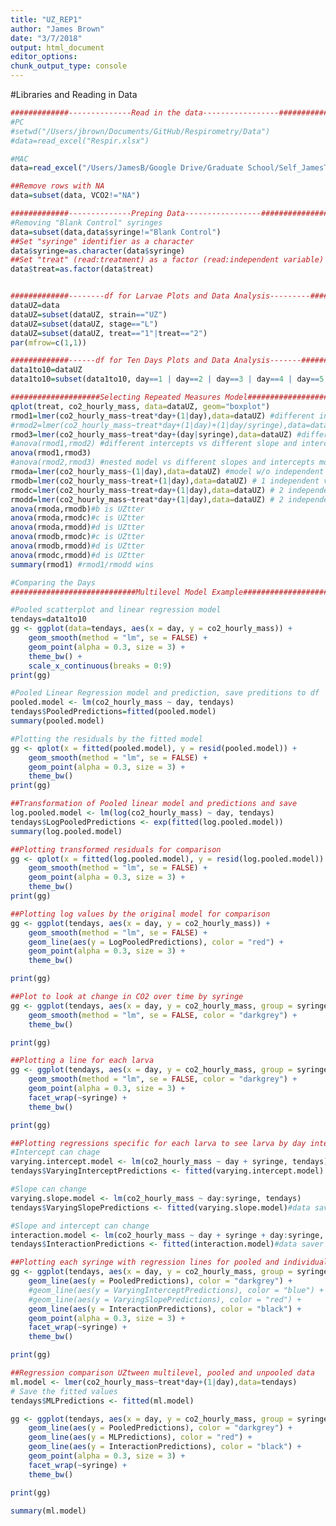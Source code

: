 ```yaml
---
title: "UZ_REP1"
author: "James Brown"
date: "3/7/2018"
output: html_document
editor_options: 
chunk_output_type: console
---
```



#Libraries and Reading in Data
````r
#############--------------Read in the data-----------------###################
#PC
#setwd("/Users/jbrown/Documents/GitHub/Respirometry/Data")
#data=read_excel("Respir.xlsx")

#MAC
data=read_excel("/Users/JamesB/Google Drive/Graduate School/Self_JamesTBrown/GitHub/Respirometry/Data/Respir.xlsx", sheet = "Sheet1")

##Remove rows with NA
data=subset(data, VCO2!="NA")

#############--------------Preping Data-----------------######################
#Removing "Blank Control" syringes
data=subset(data,data$syringe!="Blank Control")
##Set "syringe" identifier as a character
data$syringe=as.character(data$syringe)
##Set "treat" (read:treatment) as a factor (read:independent variable)
data$treat=as.factor(data$treat)


#############--------df for Larvae Plots and Data Analysis---------#############
dataUZ=data
dataUZ=subset(dataUZ, strain=="UZ")
dataUZ=subset(dataUZ, stage=="L")
dataUZ=subset(dataUZ, treat=="1"|treat=="2")
par(mfrow=c(1,1))

#############------df for Ten Days Plots and Data Analysis-------#############
data1to10=dataUZ
data1to10=subset(data1to10, day==1 | day==2 | day==3 | day==4 | day==5 | day==6 | day==7 | day==8 | day==9 | day==10)
`````

```r
####################Selecting Repeated Measures Model##########################
qplot(treat, co2_hourly_mass, data=dataUZ, geom="boxplot")
rmod1=lmer(co2_hourly_mass~treat*day+(1|day),data=dataUZ) #different intercepts
#rmod2=lmer(co2_hourly_mass~treat*day+(1|day)+(1|day/syringe),data=dataUZ) #random factor nested within a level
rmod3=lmer(co2_hourly_mass~treat*day+(day|syringe),data=dataUZ) #different slopes and intercepts
#anova(rmod1,rmod2) #different intercepts vs different slope and intercepts model
anova(rmod1,rmod3)
#anova(rmod2,rmod3) #nested model vs different slopes and intercepts model
rmoda=lmer(co2_hourly_mass~(1|day),data=dataUZ) #model w/o independent var
rmodb=lmer(co2_hourly_mass~treat+(1|day),data=dataUZ) # 1 independent var
rmodc=lmer(co2_hourly_mass~treat+day+(1|day),data=dataUZ) # 2 independent vars w/o intrx
rmodd=lmer(co2_hourly_mass~treat*day+(1|day),data=dataUZ) # 2 independent vars w/ intrx
anova(rmoda,rmodb)#b is UZtter
anova(rmoda,rmodc)#c is UZtter
anova(rmoda,rmodd)#d is UZtter
anova(rmodb,rmodc)#c is UZtter
anova(rmodb,rmodd)#d is UZtter
anova(rmodc,rmodd)#d is UZtter
summary(rmod1) #rmod1/rmodd wins
````

````r
#Comparing the Days
############################Multilevel Model Example##########################

#Pooled scatterplot and linear regression model
tendays=data1to10
gg <- ggplot(data=tendays, aes(x = day, y = co2_hourly_mass)) +
    geom_smooth(method = "lm", se = FALSE) +
    geom_point(alpha = 0.3, size = 3) +
    theme_bw() + 
    scale_x_continuous(breaks = 0:9)
print(gg)

#Pooled Linear Regression model and prediction, save preditions to df
pooled.model <- lm(co2_hourly_mass ~ day, tendays)
tendays$PooledPredictions=fitted(pooled.model)
summary(pooled.model)

#Plotting the residuals by the fitted model
gg <- qplot(x = fitted(pooled.model), y = resid(pooled.model)) +
    geom_smooth(method = "lm", se = FALSE) +
    geom_point(alpha = 0.3, size = 3) +
    theme_bw()
print(gg)

##Transformation of Pooled linear model and predictions and save 
log.pooled.model <- lm(log(co2_hourly_mass) ~ day, tendays)
tendays$LogPooledPredictions <- exp(fitted(log.pooled.model))
summary(log.pooled.model)

##Plotting transformed residuals for comparison
gg <- qplot(x = fitted(log.pooled.model), y = resid(log.pooled.model)) +
    geom_smooth(method = "lm", se = FALSE) +
    geom_point(alpha = 0.3, size = 3) +
    theme_bw()
print(gg)

##Plotting log values by the original model for comparison
gg <- ggplot(tendays, aes(x = day, y = co2_hourly_mass)) +
    geom_smooth(method = "lm", se = FALSE) +
    geom_line(aes(y = LogPooledPredictions), color = "red") + 
    geom_point(alpha = 0.3, size = 3) +
    theme_bw()

print(gg)

##Plot to look at change in CO2 over time by syringe
gg <- ggplot(tendays, aes(x = day, y = co2_hourly_mass, group = syringe)) +
    geom_smooth(method = "lm", se = FALSE, color = "darkgrey") +
    theme_bw()

print(gg)

##Plotting a line for each larva
gg <- ggplot(tendays, aes(x = day, y = co2_hourly_mass, group = syringe)) +
    geom_smooth(method = "lm", se = FALSE, color = "darkgrey") +
    geom_point(alpha = 0.3, size = 3) +
    facet_wrap(~syringe) +
    theme_bw()

print(gg)

##Plotting regressions specific for each larva to see larva by day interx compared to the pooled data
#Intercept can chage
varying.intercept.model <- lm(co2_hourly_mass ~ day + syringe, tendays)
tendays$VaryingInterceptPredictions <- fitted(varying.intercept.model) #data saver

#Slope can change
varying.slope.model <- lm(co2_hourly_mass ~ day:syringe, tendays)
tendays$VaryingSlopePredictions <- fitted(varying.slope.model)#data saver

#Slope and intercept can change
interaction.model <- lm(co2_hourly_mass ~ day + syringe + day:syringe, tendays)
tendays$InteractionPredictions <- fitted(interaction.model)#data saver

##Plotting each syringe with regression lines for pooled and individual data
gg <- ggplot(tendays, aes(x = day, y = co2_hourly_mass, group = syringe)) +
    geom_line(aes(y = PooledPredictions), color = "darkgrey") +
    #geom_line(aes(y = VaryingInterceptPredictions), color = "blue") +
    #geom_line(aes(y = VaryingSlopePredictions), color = "red") +
    geom_line(aes(y = InteractionPredictions), color = "black") +
    geom_point(alpha = 0.3, size = 3) +
    facet_wrap(~syringe) +
    theme_bw()

print(gg)

##Regression comparison UZtween multilevel, pooled and unpooled data
ml.model <- lmer(co2_hourly_mass~treat*day+(1|day),data=tendays)
# Save the fitted values
tendays$MLPredictions <- fitted(ml.model)

gg <- ggplot(tendays, aes(x = day, y = co2_hourly_mass, group = syringe)) +
    geom_line(aes(y = PooledPredictions), color = "darkgrey") +
    geom_line(aes(y = MLPredictions), color = "red") +
    geom_line(aes(y = InteractionPredictions), color = "black") +
    geom_point(alpha = 0.3, size = 3) +
    facet_wrap(~syringe) +
    theme_bw()

print(gg)

summary(ml.model)
````